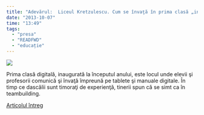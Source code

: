 ```yaml
---
title: "Adevărul:  Liceul Kretzulescu. Cum se învaţă în prima clasă „inteligentă“ din România. „Cursurile sunt ca un teambuilding”"
date: "2013-10-07"
time: "13:49"
tags:
  - "presa"
  - "READFWD"
  - "educație"
---
```

![](http://adevarul.ro/assets/adevarul.ro/MRImage/2013/10/06/52513e10c7b855ff56061202/627x0.jpg){style="min-width:100%"}

Prima clasă digitală, inaugurată la începutul anului, este locul unde elevii şi profesorii comunică şi învaţă împreună pe tablete şi manuale digitale. În timp ce dascălii sunt timoraţi de experienţă, tinerii spun că se simt ca în teambuilding.

[Articolul întreg](http://adev.ro/mu8ul0){target="_blank"}